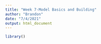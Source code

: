 ```yaml
---
title: "Week 7-Model Basics and Building"
author: "Brandon"
date: "7/4/2021"
output: html_document
---
```


```r
library()
```

```r

```

```r

```

```r

```

```r

```